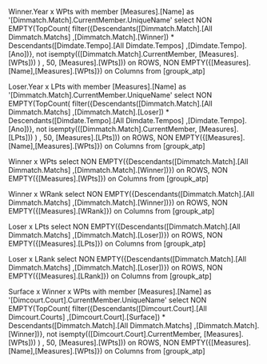 Winner.Year x WPts
with member [Measures].[Name] as '[Dimmatch.Match].CurrentMember.UniqueName' select NON EMPTY(TopCount( filter({Descendants([Dimmatch.Match].[All Dimmatch.Matchs] ,[Dimmatch.Match].[Winner]) * Descendants([Dimdate.Tempo].[All Dimdate.Tempos] ,[Dimdate.Tempo].[Ano])}, not isempty(([Dimmatch.Match].CurrentMember, [Measures].[WPts])) ) , 50, [Measures].[WPts])) on ROWS, 
 NON EMPTY({[Measures].[Name],[Measures].[WPts]}) on Columns 
 from [groupk_atp]


Loser.Year x LPts
with member [Measures].[Name] as '[Dimmatch.Match].CurrentMember.UniqueName' select NON EMPTY(TopCount( filter({Descendants([Dimmatch.Match].[All Dimmatch.Matchs] ,[Dimmatch.Match].[Loser]) * Descendants([Dimdate.Tempo].[All Dimdate.Tempos] ,[Dimdate.Tempo].[Ano])}, not isempty(([Dimmatch.Match].CurrentMember, [Measures].[LPts])) ) , 50, [Measures].[LPts])) on ROWS, 
NON EMPTY({[Measures].[Name],[Measures].[WPts]}) on Columns 
from [groupk_atp]



Winner x WPts
 select NON EMPTY({Descendants([Dimmatch.Match].[All Dimmatch.Matchs] ,[Dimmatch.Match].[Winner])}) on ROWS, 
 NON EMPTY({[Measures].[WPts]}) on Columns 
 from [groupk_atp]

 Winner x WRank
  select NON EMPTY({Descendants([Dimmatch.Match].[All Dimmatch.Matchs] ,[Dimmatch.Match].[Winner])}) on ROWS, 
 NON EMPTY({[Measures].[WRank]}) on Columns 
 from [groupk_atp]

 Loser x LPts
  select NON EMPTY({Descendants([Dimmatch.Match].[All Dimmatch.Matchs] ,[Dimmatch.Match].[Loser])}) on ROWS, 
 NON EMPTY({[Measures].[LPts]}) on Columns 
 from [groupk_atp]

 Loser x LRank
  select NON EMPTY({Descendants([Dimmatch.Match].[All Dimmatch.Matchs] ,[Dimmatch.Match].[Loser])}) on ROWS, 
 NON EMPTY({[Measures].[LRank]}) on Columns 
 from [groupk_atp]

Surface x Winner x WPts
    with member [Measures].[Name] as '[Dimcourt.Court].CurrentMember.UniqueName' select NON EMPTY(TopCount( filter({Descendants([Dimcourt.Court].[All Dimcourt.Courts] ,[Dimcourt.Court].[Surface]) * Descendants([Dimmatch.Match].[All Dimmatch.Matchs] ,[Dimmatch.Match].[Winner])}, not isempty(([Dimcourt.Court].CurrentMember, [Measures].[WPts])) ) , 50, [Measures].[WPts])) on ROWS, 
 NON EMPTY({[Measures].[Name],[Measures].[WPts]}) on Columns 
 from [groupk_atp]



